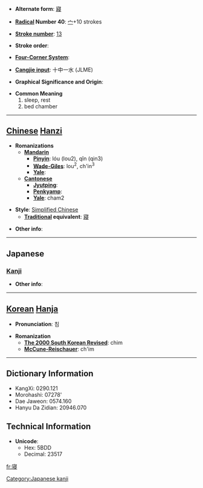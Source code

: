 * '''Alternate form''': [[寢]]

* '''[[Wiktionary:Chinese radical index| Radical]] Number 40''': [[Wiktionary:Chinese radical index 宀|宀]]+10 strokes

* '''[[Wiktionary:Chinese total strokes index|Stroke number]]''': [[Wiktionary:Chinese total strokes index 13|13]]

* '''Stroke order''': 

* '''[[Wiktionary:Chinese four corner index|Four-Corner System]]''': 

* '''[[Wiktionary:Chinese Cangjie index|Cangjie input]]''': 十中一水 (JLME)

* '''Graphical Significance and Origin''': 

* '''Common Meaning'''
*#sleep, rest
*# bed chamber


----

== [[Chinese]] [[Hanzi]] ==

* '''Romanizations'''
** '''[[Mandarin]]'''
*** '''[[Pinyin]]''': lóu (lou2), qǐn (qin3)
*** '''[[Wade-Giles]]''': lou<sup>2</sup>, ch'in<sup>3</sup>
*** '''[[Yale]]''': 
** '''[[Cantonese]]'''
*** '''[[Jyutping]]''':
*** '''[[Penkyamp]]''': 
*** '''[[Yale]]''': cham2

* '''Style''': [[Simplified Chinese]] 
** '''[[Traditional Chinese|Traditional]] equivalent''': [[寢]]

* '''Other info''': 

----

==Japanese==
===[[Kanji]]===
{{kanji|on readings=[[しん]] (shin)
|kun readings=[[ねる]] (neru), [[みたまや]] (mitamaya), [[やめる]] (yameru)
}}

* '''Other info''':  

----

== [[Korean]] [[Hanja]] ==

* '''Pronunciation''': 침

* '''Romanization'''
** '''[[The 2000 South Korean Revised Romanization|The 2000 South Korean Revised]]''': chim
** '''[[McCune-Reischauer]]''': ch'im

----

== Dictionary Information ==

* KangXi: 0290.121
* Morohashi: 07278'
* Dae Jaweon: 0574.160
* Hanyu Da Zidian: 20946.070

== Technical Information ==

* '''Unicode''':
** Hex: 5BDD
** Decimal: 23517

[[Category:Japanese kanji]]

[[fr:寝]]